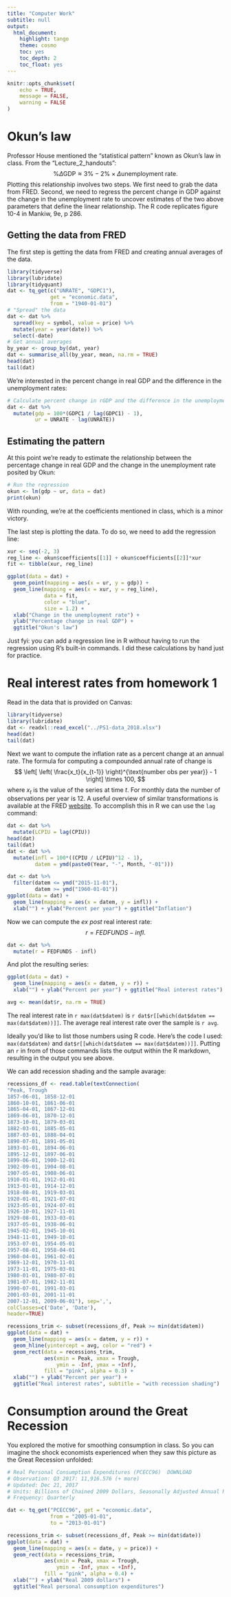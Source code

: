 ```yaml
---
title: "Computer Work"
subtitle: null
output:
  html_document:
    highlight: tango
    theme: cosmo
    toc: yes
    toc_depth: 2
    toc_float: yes
---
```


```r
knitr::opts_chunk$set(
	echo = TRUE,
	message = FALSE,
	warning = FALSE
)
```

# Okun's law

Professor House mentioned the "statistical pattern" known as Okun's law in class.
From the "Lecture_2_handouts":
$$
\% \Delta \text{GDP} \approx 3 \% - 2 \% \times \Delta \text{unemployment rate}.
$$
Plotting this relationship involves two steps.
We first need to grab the data from FRED.
Second, we need to regress the percent change in GDP against the change in the unemployment rate to uncover estimates of the two above parameters that define the linear relationship.
The R code replicates figure 10-4 in Mankiw, 9e, p 286.

## Getting the data from FRED

The first step is getting the data from FRED and
creating annual averages of the data.
```r
library(tidyverse)
library(lubridate)
library(tidyquant)
dat <- tq_get(c("UNRATE", "GDPC1"), 
              get = "economic.data",
              from = "1940-01-01")
# "Spread" the data
dat <- dat %>% 
  spread(key = symbol, value = price) %>% 
  mutate(year = year(date)) %>% 
  select(-date)
# Get annual averages
by_year <- group_by(dat, year)
dat <- summarise_all(by_year, mean, na.rm = TRUE)
head(dat)
tail(dat)
```
We're interested in the percent change in real GDP and the difference in the unemployment rates:
```r
# Calculate percent change in rGDP and the difference in the unemployment rate
dat <- dat %>% 
  mutate(gdp = 100*(GDPC1 / lag(GDPC1) - 1),
         ur = UNRATE - lag(UNRATE))
```


## Estimating the pattern

At this point we're ready to estimate the relationship between the percentage change in real GDP and the change in the unemployment rate posited by Okun:
```r
# Run the regression
okun <- lm(gdp ~ ur, data = dat)
print(okun)
```
With rounding, we're at the coefficients mentioned in class,
which is a minor victory.

The last step is plotting the data.
To do so, we need to add the regression line:
```r
xur <- seq(-2, 3)
reg_line <- okun$coefficients[[1]] + okun$coefficients[[2]]*xur
fit <- tibble(xur, reg_line)

ggplot(data = dat) +
  geom_point(mapping = aes(x = ur, y = gdp)) +
  geom_line(mapping = aes(x = xur, y = reg_line), 
            data = fit,
            color = "blue", 
            size = 1.2) +
  xlab("Change in the unemployment rate") + 
  ylab("Percentage change in real GDP") +
  ggtitle("Okun's law")
```

Just fyi:
you can add a regression line in R without having to run the regression using R's built-in commands.
I did these calculations by hand just for practice.

# Real interest rates from homework 1

Read in the data that is provided on Canvas:
```r
library(tidyverse)
library(lubridate)
dat <- readxl::read_excel("../PS1-data_2018.xlsx")
head(dat)
tail(dat)
```
Next we want to compute the inflation rate as a percent change at an annual rate.
The formula for computing a compounded annual rate of change is 
$$
\left[ \left( \frac{x_t}{x_{t-1}} \right)^{\text{number obs per year}} - 1 \right] \times 100,
$$
where $x_t$ is the value of the series at time $t$.
For monthly data the number of observations per year is $12$.
A useful overview of similar transformations is available at the FRED [website](https://fredhelp.stlouisfed.org/fred/data/understanding-the-data/formulas-calculate-growth-rates/).
To accomplish this in R we can use the `lag` command:

```r
dat <- dat %>% 
  mutate(LCPIU = lag(CPIU))
head(dat)
tail(dat)
dat <- dat %>% 
  mutate(infl = 100*((CPIU / LCPIU)^12 - 1),
         datem = ymd(paste0(Year, "-", Month, "-01")))

dat <- dat %>%
  filter(datem <= ymd("2015-11-01"),
         datem >= ymd("1960-01-01"))
ggplot(data = dat) +
  geom_line(mapping = aes(x = datem, y = infl)) +
  xlab("") + ylab("Percent per year") + ggtitle("Inflation")
```

Now we can compute the _ex post_ real interest rate:
$$
r = FEDFUNDS - infl.
$$
```r
dat <- dat %>% 
  mutate(r = FEDFUNDS - infl)
```
And plot the resulting series:
```r
ggplot(data = dat) +
  geom_line(mapping = aes(x = datem, y = r)) +
  xlab("") + ylab("Percent per year") + ggtitle("Real interest rates")
```

```r
avg <- mean(dat$r, na.rm = TRUE)
```

The real interest rate in `r max(dat$datem)` is `r dat$r[[which(dat$datem == max(dat$datem))]]`.
The average real interest rate over the sample is `r avg`.

Ideally you'd like to list those numbers using R code.
Here's the code I used: `max(dat$datem)` and `dat$r[[which(dat$datem == max(dat$datem))]]`.
Putting an `r` in from of those commands lists the output within the R markdown,
resulting in the output you see above.


We can add recession shading and the sample avarage:
```r
recessions_df <- read.table(textConnection(
"Peak, Trough
1857-06-01, 1858-12-01
1860-10-01, 1861-06-01
1865-04-01, 1867-12-01
1869-06-01, 1870-12-01
1873-10-01, 1879-03-01
1882-03-01, 1885-05-01
1887-03-01, 1888-04-01
1890-07-01, 1891-05-01
1893-01-01, 1894-06-01
1895-12-01, 1897-06-01
1899-06-01, 1900-12-01
1902-09-01, 1904-08-01
1907-05-01, 1908-06-01
1910-01-01, 1912-01-01
1913-01-01, 1914-12-01
1918-08-01, 1919-03-01
1920-01-01, 1921-07-01
1923-05-01, 1924-07-01
1926-10-01, 1927-11-01
1929-08-01, 1933-03-01
1937-05-01, 1938-06-01
1945-02-01, 1945-10-01
1948-11-01, 1949-10-01
1953-07-01, 1954-05-01
1957-08-01, 1958-04-01
1960-04-01, 1961-02-01
1969-12-01, 1970-11-01
1973-11-01, 1975-03-01
1980-01-01, 1980-07-01
1981-07-01, 1982-11-01
1990-07-01, 1991-03-01
2001-03-01, 2001-11-01
2007-12-01, 2009-06-01"), sep=',', 
colClasses=c('Date', 'Date'), 
header=TRUE)

recessions_trim <- subset(recessions_df, Peak >= min(dat$datem))
ggplot(data = dat) +
  geom_line(mapping = aes(x = datem, y = r)) +
  geom_hline(yintercept = avg, color = "red") +
  geom_rect(data = recessions_trim, 
            aes(xmin = Peak, xmax = Trough,
                ymin = -Inf, ymax = +Inf),
            fill = "pink", alpha = 0.3) +
  xlab("") + ylab("Percent per year") + 
  ggtitle("Real interest rates", subtitle = "with recession shading")
```
 
# Consumption around the Great Recession

You explored the motive for smoothing consumption in class.
So you can imagine the shock economists experienced when they saw this picture as the Great Recession unfolded:

```r
# Real Personal Consumption Expenditures (PCECC96)	DOWNLOAD 
# Observation: Q3 2017: 11,916.576 (+ more)  
# Updated: Dec 21, 2017
# Units: Billions of Chained 2009 Dollars, Seasonally Adjusted Annual Rate
# Frequency: Quarterly

dat <- tq_get("PCECC96", get = "economic.data", 
              from = "2005-01-01",
              to = "2013-01-01")

recessions_trim <- subset(recessions_df, Peak >= min(dat$date))
ggplot(data = dat) +
  geom_line(mapping = aes(x = date, y = price)) +
  geom_rect(data = recessions_trim, 
            aes(xmin = Peak, xmax = Trough,
                ymin = -Inf, ymax = +Inf),
            fill = "pink", alpha = 0.4) +
  xlab("") + ylab("Real 2009 dollars") + 
  ggtitle("Real personal consumption expenditures")
```

 